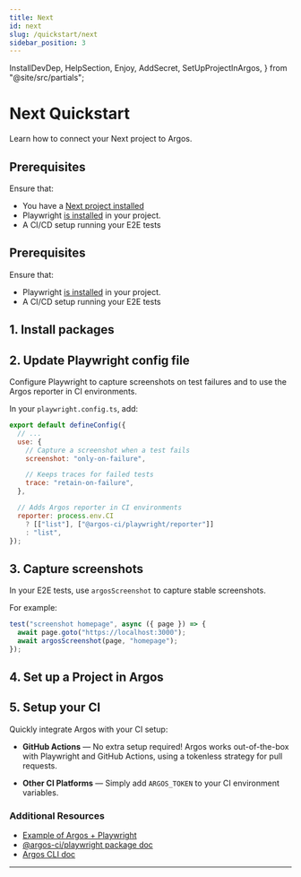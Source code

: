 ```yaml
---
title: Next
id: next
slug: /quickstart/next
sidebar_position: 3
---
```


  InstallDevDep,
  HelpSection,
  Enjoy,
  AddSecret,
  SetUpProjectInArgos,
} from "@site/src/partials";

# Next Quickstart

Learn how to connect your Next project to Argos.

## Prerequisites

Ensure that:

- You have a [Next project installed](https://nextjs.org/docs/getting-started/installation)
- Playwright [is installed](https://playwright.dev/docs/intro#installing-playwright) in your project.
- A CI/CD setup running your E2E tests

## Prerequisites

Ensure that:

- Playwright [is installed](https://playwright.dev/docs/intro#installing-playwright) in your project.
- A CI/CD setup running your E2E tests

## 1. Install packages

<InstallDevDep dependency="@argos-ci/playwright" />

## 2. Update Playwright config file

Configure Playwright to capture screenshots on test failures and to use the Argos reporter in CI environments.

In your `playwright.config.ts`, add:

```js title="playwright.config.ts"
export default defineConfig({
  // ...
  use: {
    // Capture a screenshot when a test fails
    screenshot: "only-on-failure",

    // Keeps traces for failed tests
    trace: "retain-on-failure",
  },

  // Adds Argos reporter in CI environments
  reporter: process.env.CI
    ? [["list"], ["@argos-ci/playwright/reporter"]]
    : "list",
});
```

## 3. Capture screenshots

In your E2E tests, use `argosScreenshot` to capture stable screenshots.

For example:

```js title="tests/homepage.spec.ts"
test("screenshot homepage", async ({ page }) => {
  await page.goto("https://localhost:3000");
  await argosScreenshot(page, "homepage");
});
```

## 4. Set up a Project in Argos

<SetUpProjectInArgos />

## 5. Setup your CI

Quickly integrate Argos with your CI setup:

- **GitHub Actions** — No extra setup required! Argos works out-of-the-box with Playwright and GitHub Actions, using a tokenless strategy for pull requests.

- **Other CI Platforms** — Simply add `ARGOS_TOKEN` to your CI environment variables.

<Enjoy />

### Additional Resources

- [Example of Argos + Playwright](https://github.com/argos-ci/argos/tree/main/examples/playwright)
- [@argos-ci/playwright package doc](/playwright)
- [Argos CLI doc](/argos-cli)

---

<HelpSection />
